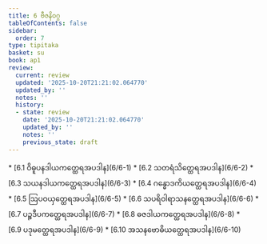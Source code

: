 ```yaml
---
title: 6 ဗီဇနိဝဂ္ဂ
tableOfContents: false
sidebar:
  order: 7
type: tipitaka
basket: su
book: ap1
review:
  current: review
  updated: '2025-10-20T21:21:02.064770'
  updated_by: ''
  notes: ''
  history:
  - state: review
    date: '2025-10-20T21:21:02.064770'
    updated_by: ''
    notes: ''
    previous_state: draft
---
```



<DynamicBreadcrumb />


<ReviewStatus review={frontmatter.review} showDetails={true} />

<HypothesisAnnotation frontmatter={frontmatter} />



<TableOfContents book="ap1" section="6">
* [6.1 ဝိဓူပနဒါယကတ္ထေရအပဒါန](6/6-1)
* [6.2 သတရံသိတ္ထေရအပဒါန](6/6-2)
* [6.3 သယနဒါယကတ္ထေရအပဒါန](6/6-3)
* [6.4 ဂန္ဓောဒကိယတ္ထေရအပဒါန](6/6-4)
* [6.5 ဩပဝယှတ္ထေရအပဒါန](6/6-5)
* [6.6 သပရိဝါရာသနတ္ထေရအပဒါန](6/6-6)
* [6.7 ပဉ္စဒီပကတ္ထေရအပဒါန](6/6-7)
* [6.8 ဓဇဒါယကတ္ထေရအပဒါန](6/6-8)
* [6.9 ပဒုမတ္ထေရအပဒါန](6/6-9)
* [6.10 အသနဗောဓိယတ္ထေရအပဒါန](6/6-10)
</TableOfContents>